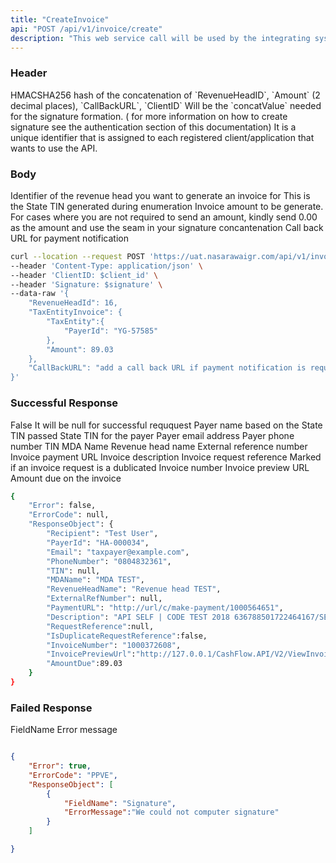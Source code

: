 ```yaml
---
title: "CreateInvoice"
api: "POST /api/v1/invoice/create"
description: "This web service call will be used by the integrating system to create an invoice in CBS"
---
```


### Header

<ParamField body="signature" type="string" required>
HMACSHA256 hash of the concatenation of `RevenueHeadID`, `Amount` (2 decimal places), `CallBackURL`, `ClientID`
   Will be the `concatValue` needed for the signature 
  formation. ( for more information on how to create signature see the authentication section of this documentation)
</ParamField>

<ParamField body="secret_key" type="string" required>
It is a unique identifier that is assigned to each registered client/application that wants to use the API.
</ParamField>

### Body

<ParamField body="RevenueHeadId" type="Integer" required>
  Identifier of the revenue head you want to generate an invoice for 
</ParamField>

<ParamField body="Payer ID" type="string" required>
  This is the State TIN generated during enumeration 
</ParamField>

<ParamField body="Amount" type="decimal(2)" required>
  Invoice amount to be generate. For cases 
  where you are not required to send an amount, kindly send 0.00 as 
  the amount and use the seam in your signature concantenation 
</ParamField>

<ParamField body="CallBackURL" type="string" required>
  Call back URL for payment notification 
</ParamField>


<RequestExample>

```bash Example Request
curl --location --request POST 'https://uat.nasarawaigr.com/api/v1/invoice/create' \
--header 'Content-Type: application/json' \
--header 'ClientID: $client_id' \
--header 'Signature: $signature' \
--data-raw '{
    "RevenueHeadId": 16, 
    "TaxEntityInvoice": {
        "TaxEntity":{
            "PayerId": "YG-57585"
        }, 
        "Amount": 89.03
    }, 
    "CallBackURL": "add a call back URL if payment notification is required" 
}'
```

</RequestExample>


### Successful Response

<ResponseField name="Error" type="boolean">
  False 
</ResponseField>

<ResponseField name="ErrorCode" type="string">
  It will be null for successful reququest 
</ResponseField>

<ResponseField name="Recipient" type="string">
  Payer name based on the State TIN passed  
</ResponseField>

<ResponseField name="PayerId" type="string">
  State TIN for the payer 
</ResponseField>

<ResponseField name="Email" type="string">
  Payer email address  
</ResponseField>

<ResponseField name="PhoneNumber" type="string">
  Payer phone number  
</ResponseField>

<ResponseField name="TIN" type="string">
  TIN 
</ResponseField>

<ResponseField name="MDAName" type="string">
  MDA Name  
</ResponseField>

<ResponseField name="RevnueHeadName" type="string">
  Revenue head name  
</ResponseField>

<ResponseField name="ExternalRefNumber" type="string">
  External reference number 
</ResponseField>

<ResponseField name="PaymentURL" type="string">
  Invoice payment URL  
</ResponseField>

<ResponseField name="Description" type="string">
  Invoice description
</ResponseField>

<ResponseField name="RequestReference" type="string">
  Invoice request reference  
</ResponseField>

<ResponseField name="IsDuplicateRequestReference" type="Boolean">
  Marked if an invoice request is a dublicated 
</ResponseField>

<ResponseField name="InvoiceNumber" type="string">
  Invoice number  
</ResponseField>

<ResponseField name="InvoicePreviewUrl" type="string">
  Invoice preview URL 
</ResponseField>

<ResponseField name="AmountDue" type="string">
  Amount due on the invoice  
</ResponseField>



<ResponseExample>

```bash Example Response 
{
    "Error": false,
    "ErrorCode": null, 
    "ResponseObject": {
        "Recipient": "Test User", 
        "PayerId": "HA-000034", 
        "Email": "taxpayer@example.com",
        "PhoneNumber": "0804832361",
        "TIN": null, 
        "MDAName": "MDA TEST", 
        "RevenueHeadName": "Revenue head TEST",
        "ExternalRefNumber": null, 
        "PaymentURL": "http://url/c/make-payment/1000564651", 
        "Description": "API SELF | CODE TEST 2018 636788501722464167/SELF", 
        "RequestReference":null, 
        "IsDuplicateRequestReference":false, 
        "InvoiceNumber": "1000372608",
        "InvoicePreviewUrl":"http://127.0.0.1/CashFlow.API/V2/ViewInvoice/1000372608/Html", 
        "AmountDue":89.03
    }
}

```

</ResponseExample>


### Failed Response 

<ResponseField name="FieldName" type="string">
  FieldName
</ResponseField>
<ResponseField name="ErrorMessage" type="string">
  Error message 
</ResponseField>


<ResponseExample>

```json Failed Response 

{
    "Error": true, 
    "ErrorCode": "PPVE",
    "ResponseObject": [
        {
            "FieldName": "Signature",
            "ErrorMessage":"We could not computer signature"
        }
    ]

}


```

</ResponseExample>